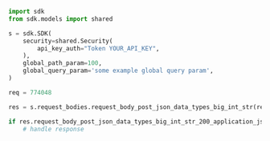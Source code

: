 ```python showLineNumbers copy filename="Request Body Post Json Data Types Big Int Str usage example"
import sdk
from sdk.models import shared

s = sdk.SDK(
    security=shared.Security(
        api_key_auth="Token YOUR_API_KEY",
    ),
    global_path_param=100,
    global_query_param='some example global query param',
)

req = 774048

res = s.request_bodies.request_body_post_json_data_types_big_int_str(req)

if res.request_body_post_json_data_types_big_int_str_200_application_json_object is not None:
    # handle response
```

